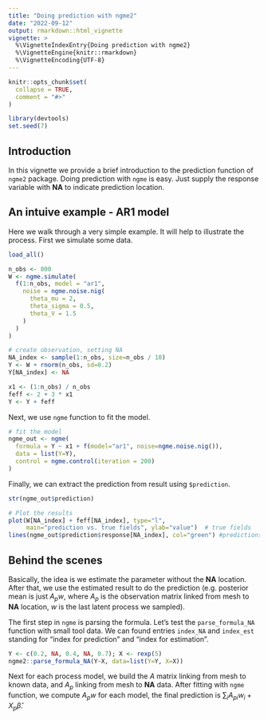 ```yaml
---
title: "Doing prediction with ngme2"
date: "2022-09-12"
output: rmarkdown::html_vignette
vignette: >
  %\VignetteIndexEntry{Doing prediction with ngme2}
  %\VignetteEngine{knitr::rmarkdown}
  %\VignetteEncoding{UTF-8}
---
```


```r
knitr::opts_chunk$set(
  collapse = TRUE,
  comment = "#>"
)

library(devtools)
set.seed(7)
```

## Introduction

In this vignette we provide a brief introduction to the prediction function of `ngme2` package.
Doing prediction with `ngme` is easy. Just supply the response variable with **NA** 
to indicate prediction location.

## An intuive example - AR1 model

Here we walk through a very simple example. It will help to illustrate the process.
First we simulate some data.

```r
load_all()

n_obs <- 800
W <- ngme.simulate(
  f(1:n_obs, model = "ar1", 
    noise = ngme.noise.nig(
      theta_mu = 2,
      theta_sigma = 0.5,
      theta_V = 1.5
    )
  )
)

# create observation, setting NA
NA_index <- sample(1:n_obs, size=n_obs / 10)
Y <- W + rnorm(n_obs, sd=0.2)
Y[NA_index] <- NA

x1 <- (1:n_obs) / n_obs
feff <- 2 + 3 * x1
Y <- Y + feff
```

Next, we use `ngme` function to fit the model.

```r
# fit the model
ngme_out <- ngme(
  formula = Y ~ x1 + f(model="ar1", noise=ngme.noise.nig()),
  data = list(Y=Y),
  control = ngme.control(iteration = 200)
)
```

Finally, we can extract the prediction from result using `$prediction`. 

```r
str(ngme_out$prediction)

# Plot the results
plot(W[NA_index] + feff[NA_index], type="l", 
     main="prediction vs. true fields", ylab="value")  # true fields
lines(ngme_out$prediction$response[NA_index], col="green") #predictions
```

## Behind the scenes

Basically, the idea is we estimate the parameter without the **NA** location. 
After that, we use the estimated result to do the prediction 
(e.g. posterior mean is just $A_p w$, 
where $A_p$ is the observation matrix linked from mesh to **NA** location, 
$w$ is the last latent process we sampled).

The first step in `ngme` is parsing the formula. 
Let's test the `parse_formula_NA` function with small tool data.
We can found entries `index_NA` and `index_est` standing for 
"index for prediction" and "index for estimation".

```r
Y <- c(0.2, NA, 0.4, NA, 0.7); X <- rexp(5)
ngme2::parse_formula_NA(Y~X, data=list(Y=Y, X=X))
```

Next for each process model, we build the $A$ matrix linking from mesh to known data,
and $A_p$ linking from mesh to **NA** data. After fitting with `ngme` function,
we compute $A_p w$ for each model, the final prediction is 
$\sum_{i} A_{pi} w_i + X_p \hat\beta$.






